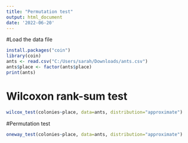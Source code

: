---
title: "Permutation test"
output: html_document
date: '2022-06-20'
---
#Load the data file
```{r}
install.packages("coin")
library(coin)
ants <- read.csv("C:/Users/sarah/Downloads/ants.csv")
ants$place <- factor(ants$place)
print(ants)
```

# Wilcoxon rank-sum test
```{r}
wilcox_test(colonies~place, data=ants, distribution="approximate")
```

#Permutation test
```{r}
oneway_test(colonies~place, data=ants, distribution="approximate")
```

